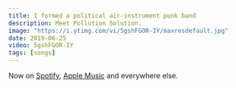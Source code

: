 ```yaml
---
title: I formed a political air-instrument punk band
description: Meet Pollution Solution.
image: "https://i.ytimg.com/vi/5gshFGOR-IY/maxresdefault.jpg"
date: 2019-06-25
video: 5gshFGOR-IY
tags: [songs]
---
```


Now on [Spotify](https://open.spotify.com/track/5feG06CWr6qris7A1xk7NV?si=rI2dmvSVTbetFJOZ-pN1JQ), [Apple Music](https://music.apple.com/gb/album/pollution-solution/1477411206?i=1477411207) and everywhere else.

